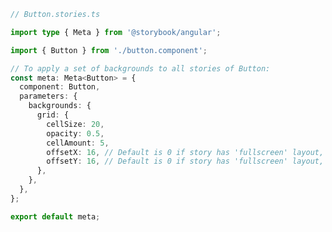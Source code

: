 ```ts
// Button.stories.ts

import type { Meta } from '@storybook/angular';

import { Button } from './button.component';

// To apply a set of backgrounds to all stories of Button:
const meta: Meta<Button> = {
  component: Button,
  parameters: {
    backgrounds: {
      grid: {
        cellSize: 20,
        opacity: 0.5,
        cellAmount: 5,
        offsetX: 16, // Default is 0 if story has 'fullscreen' layout, 16 if layout is 'padded'
        offsetY: 16, // Default is 0 if story has 'fullscreen' layout, 16 if layout is 'padded'
      },
    },
  },
};

export default meta;
```
